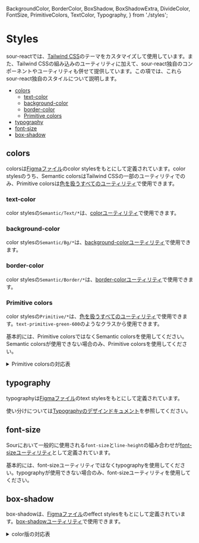   BackgroundColor,
  BorderColor,
  BoxShadow,
  BoxShadowExtra,
  DivideColor,
  FontSize,
  PrimitiveColors,
  TextColor,
  Typography,
} from './styles';

<Meta of={StylesStories} />

# Styles

sour-reactでは、[Tailwind CSS](https://tailwindcss.com/)のテーマをカスタマイズして使用しています。また、Tailwind CSSの組み込みのユーティリティに加えて、sour-react独自のコンポーネントやユーティリティも併せて提供しています。この項では、これらsour-react独自のスタイルについて説明します。

- [colors](#colors)
  - [text-color](#text-color)
  - [background-color](#background-color)
  - [border-color](#border-color)
  - [Primitive colors](#primitive-colors)
- [typography](#typography)
- [font-size](#font-size)
- [box-shadow](#box-shadow)

## colors

colorsは[Figmaファイル](https://www.figma.com/design/y4Dqe1SvQrU0zFfmanab8v/Sour-for-KARTE)のcolor stylesをもとにして定義されています。color stylesのうち、Semantic colorsはTailwind CSSの一部のユーティリティでのみ、Primitive colorsは[色を扱うすべてのユーティリティ](https://tailwindcss.com/docs/colors#using-color-utilities)で使用できます。

### text-color

color stylesの`Semantic/Text/*`は、[colorユーティリティ](https://tailwindcss.com/docs/color)で使用できます。

<TextColor />

### background-color

color stylesの`Semantic/Bg/*`は、[background-colorユーティリティ](https://tailwindcss.com/docs/background-color)で使用できます。

<BackgroundColor />

### border-color

color stylesの`Semantic/Border/*`は、[border-colorユーティリティ](https://tailwindcss.com/docs/border-color)で使用できます。

<BorderColor />
<DivideColor />

### Primitive colors

color stylesの`Primitive/*`は、[色を扱うすべてのユーティリティ](https://tailwindcss.com/docs/colors#using-color-utilities)で使用できます。`text-primitive-green-600`のようなクラスから使用できます。

基本的には、Primitive colorsではなくSemantic colorsを使用してください。Semantic colorsが使用できない場合のみ、Primitive colorsを使用してください。

<details>
  <summary>Primitive colorsの対応表</summary>
  <PrimitiveColors />
</details>

## typography

typographyは[Figmaファイル](https://www.figma.com/design/y4Dqe1SvQrU0zFfmanab8v/Sour-for-KARTE)のtext stylesをもとにして定義されています。

使い分けについては[Typographyのデザインドキュメント](https://plaidev.gitbook.io/sour-designsystem/foundations/typography)を参照してください。

<Typography />

<Canvas of={StylesStories.Typography} sourceState="none" />

## font-size

Sourにおいて一般的に使用される`font-size`と`line-height`の組み合わせが[font-sizeユーティリティ](https://tailwindcss.com/docs/font-size)として定義されています。

基本的には、font-sizeユーティリティではなくtypographyを使用してください。typographyが使用できない場合のみ、font-sizeユーティリティを使用してください。

<FontSize />

<Canvas of={StylesStories.FontSize} sourceState="none" />

## box-shadow

box-shadowは、[Figmaファイル](https://www.figma.com/design/y4Dqe1SvQrU0zFfmanab8v/Sour-for-KARTE)のeffect stylesをもとにして定義されています。[box-shadowユーティリティ](https://tailwindcss.com/docs/box-shadow)で使用できます。

<BoxShadow />

<details>
  <summary>color版の対応表</summary>
  <BoxShadowExtra />
</details>

<Canvas of={StylesStories.BoxShadow} sourceState="none" />
